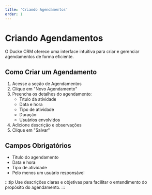 ```yaml
---
title: 'Criando Agendamentos'
order: 1
---
```


# Criando Agendamentos

O Ducke CRM oferece uma interface intuitiva para criar e gerenciar agendamentos de forma eficiente.

## Como Criar um Agendamento

1. Acesse a seção de Agendamentos
2. Clique em "Novo Agendamento"
3. Preencha os detalhes do agendamento:
   - Título da atividade
   - Data e hora
   - Tipo de atividade
   - Duração
   - Usuários envolvidos
4. Adicione descrição e observações
5. Clique em "Salvar"

## Campos Obrigatórios

- Título do agendamento
- Data e hora
- Tipo de atividade
- Pelo menos um usuário responsável

:::tip
Use descrições claras e objetivas para facilitar o entendimento do propósito do agendamento.
::: 